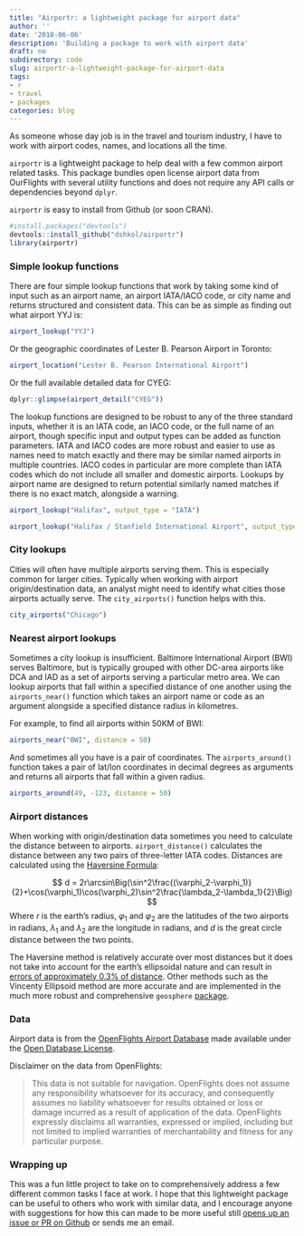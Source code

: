 ```yaml
---
title: "Airportr: a lightweight package for airport data"
author: ''
date: '2018-06-06'
description: 'Building a package to work with airport data'
draft: no
subdirectory: code
slug: airportr-a-lightweight-package-for-airport-data
tags:
- r
- travel
- packages
categories: blog
---
```

As someone whose day job is in the travel and tourism industry, I have to work with airport codes, names, and locations all the time. 

`airportr` is a lightweight package to help deal with a few common airport related tasks. This package bundles open license airport data from OurFlights with several utility functions and does not require any API calls or dependencies beyond `dplyr`. 

`airportr` is easy to install from Github (or soon CRAN).

```r
#install.packages("devtools")
devtools::install_github("dshkol/airportr")
library(airportr)
```

### Simple lookup functions

There are four simple lookup functions that work by taking some kind of input such as an airport name, an airport IATA/IACO code, or city name and returns structured and consistent data. This can be as simple as finding out what airport YYJ is:
```r
airport_lookup("YYJ")
```
Or the geographic coordinates of Lester B. Pearson Airport in Toronto:
```r
airport_location("Lester B. Pearson International Airport")
```
Or the full available detailed data for CYEG:
```r
dplyr::glimpse(airport_detail("CYEG"))
```

The lookup functions are designed to be robust to any of the three standard inputs, whether it is an IATA code, an IACO code, or the full name of an airport, though specific input and output types can be added as function parameters. IATA and IACO codes are more robust and easier to use as names need to match exactly and there may be similar named airports in multiple countries. IACO codes in particular are more complete than IATA codes which do not include all smaller and domestic airports. Lookups by airport name are designed to return potential similarly named matches if there is no exact match, alongside a warning. 
```r
airport_lookup("Halifax", output_type = "IATA")
```
```r
airport_lookup("Halifax / Stanfield International Airport", output_type = "IATA")
```

### City lookups

Cities will often have multiple airports serving them. This is especially common for larger cities. Typically when working with airport origin/destination data, an analyst might need to identify what cities those airports actually serve. The `city_airports()` function helps with this.
```r
city_airports("Chicago")
```

### Nearest airport lookups

Sometimes a city lookup is insufficient. Baltimore International Airport (BWI) serves Baltimore, but is typically grouped with other DC-area airports like DCA and IAD as a set of airports serving a particular metro area. We can lookup airports that fall within a specified distance of one another using the `airports_near()` function which takes an airport name or code as an argument alongside a specified distance radius in kilometres. 

For example, to find all airports within 50KM of BWI:
```r
airports_near("BWI", distance = 50)
```

And sometimes all you have is a pair of coordinates. The `airports_around()` function takes a pair of lat/lon coordinates in decimal degrees as arguments and returns all airports that fall within a given radius. 
```r
airports_around(49, -123, distance = 50)
```

### Airport distances

When working with origin/destination data sometimes you need to calculate the distance between to airports. `airport_distance()` calculates the distance between any two pairs of three-letter IATA codes. Distances are calculated using the [Haversine Formula](https://en.wikipedia.org/wiki/Haversine_formula):

$$
d = 2r\arcsin\Big(\sin^2\frac{(\varphi_2-\varphi_1)}{2}+\cos(\varphi_1)\cos(\varphi_2)\sin^2\frac{\lambda_2-\lambda_1}{2}\Big)
$$
Where $r$ is the earth's radius, $\varphi_1$ and $\varphi_2$ are the latitudes of the two airports in radians, $\lambda_1$ and $\lambda_2$ are the longitude in radians, and $d$ is the great circle distance between the two points. 

The Haversine method is relatively accurate over most distances but it does not take into account for the earth's ellipsoidal nature and can result in [errors of approximately 0.3% of distance](http://www.movable-type.co.uk/scripts/latlong.html). Other methods such as the Vincenty Ellipsoid method are more accurate and are implemented in the much more robust and comprehensive `geosphere` [package](https://cran.r-project.org/web/packages/geosphere/geosphere.pdf). 

### Data

Airport data is from the [OpenFlights Airport Database](https://openflights.org/data.html) made available under the [Open Database License](https://opendatacommons.org/licenses/odbl/1.0/). 

Disclaimer on the data from OpenFlights:

> This data is not suitable for navigation. OpenFlights does not assume any responsibility whatsoever for its accuracy, and consequently assumes no liability whatsoever for results obtained or loss or damage incurred as a result of application of the data. OpenFlights expressly disclaims all warranties, expressed or implied, including but not limited to implied warranties of merchantability and fitness for any particular purpose.

### Wrapping up 

This was a fun little project to take on to comprehensively address a few different common tasks I face at work. I hope that this lightweight package can be useful to others who work with similar data, and I encourage anyone with suggestions for how this can made to be more useful still [opens up an issue or PR on Github](https://github.com/dshkol/airportr/issues) or sends me an email.